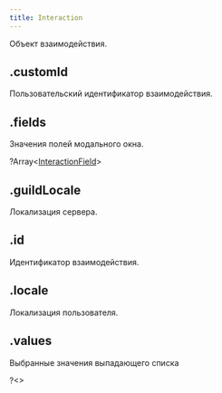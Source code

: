 ```yaml
---
title: Interaction
---
```



Объект взаимодействия.

## .customId

Пользовательский идентификатор взаимодействия.

<MdnRef dataType="String" />

## .fields

Значения полей модального окна.

?Array\<[InteractionField](interactionfield.mdx)>

## .guildLocale

Локализация сервера.

<MdnRef dataType="String" />

## .id

Идентификатор взаимодействия.

<MdnRef dataType="String" />

## .locale

Локализация пользователя.

<MdnRef dataType="String" />

## .values

Выбранные значения выпадающего списка

?<MdnRef dataType="Array" />\<<MdnRef dataType="String" />>
